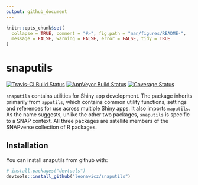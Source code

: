 ```yaml
---
output: github_document
---
```


<!-- README.md is generated from README.Rmd. Please edit that file -->

```r
knitr::opts_chunk$set(
  collapse = TRUE, comment = "#>", fig.path = "man/figures/README-",
  message = FALSE, warning = FALSE, error = FALSE, tidy = TRUE
)
```
# snaputils

[![Travis-CI Build Status](https://travis-ci.org/leonawicz/snaputils.svg?branch=master)](https://travis-ci.org/leonawicz/snaputils)
[![AppVeyor Build Status](https://ci.appveyor.com/api/projects/status/github/leonawicz/snaputils?branch=master&svg=true)](https://ci.appveyor.com/project/leonawicz/snaputils)
[![Coverage Status](https://img.shields.io/codecov/c/github/leonawicz/snaputils/master.svg)](https://codecov.io/github/leonawicz/snaputils?branch=master)

`snaputils` contains utilities for Shiny app development.
The package inherits primarily from `apputils`, which contains common utility functions, settings and references for use across multiple Shiny apps.
It also imports `maputils`. As the name suggests, unlike the other two packages, `snaputils` is specific to a SNAP context. 
All three packages are satellite members of the SNAPverse collection of R packages.

## Installation

You can install snaputils from github with:

```r
# install.packages("devtools")
devtools::install_github("leonawicz/snaputils")
```

